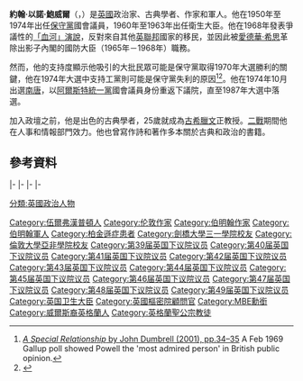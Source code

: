 {{noteTA
|G1=PoliticiansUK
|1=zh-hans:伊诺克; zh-tw:以諾;
}}
{{Infobox officeholder
|honorific-prefix = [[尊敬的|尊敬的]]
| name=約翰·以諾·鮑威爾
| original_name ={{lang|en|John Enoch Powell, MBE}}
| image = Enoch Powell 6 Allan Warren.jpg
| caption = 1987年的伊诺克·鲍威尔，艾伦·沃伦拍攝
|office           = [[卫生大臣_(英国)|卫生大臣]]
|primeminister    = [[哈罗德·麦克米伦|哈罗德·麦克米伦]]
|term_start       = 1960年7月27日
|term_end         = 1963年10月18日
|predecessor      = {{tsl|en|Derek Walker-Smith, Baron Broxbourne|德里克·沃克-史密斯}}
|successor        = {{tsl|en|Anthony Barber|安东尼·巴伯}}
|office1          = {{tsl|en|Financial Secretary to the Treasury|财政部财政秘书}}
|primeminister1   = [[哈罗德·麦克米伦|哈罗德·麦克米伦]]
|1blankname1      = [[财政大臣_(英国)|财政大臣]]
|1namedata1       = [[彼得·霍尼戈夫|彼得·霍尼戈夫]]
|term_start1      = 1957年1月14日
|term_end1        = 1958年1月15日
|predecessor1     = {{tsl|en|Henry Brooke, Baron Brooke of Cumnor|卡姆纳的布鲁克男爵亨利·布鲁克|亨利·布鲁克}}
|successor1       = {{tsl|en|Jack Simon, Baron Simon of Glaisdale|杰克·西蒙}}
|office2          = {{tsl|en|Shadow Secretary of State for Defence|影子国防大臣}}
|leader2          = [[爱德华·希思|爱德华·希思]]
|term_start2      = 1965年7月7日
|term_end2        = 1968年4月21日
|predecessor2     = [[彼得·霍尼戈夫|彼得·霍尼戈夫]]
|successor2       = [[雷金纳·麦德宁|雷金纳·麦德宁]]
|office3  = {{tsl|en|Member of Parliament (UK)|议员 (英国)|议员}}<br>[[南唐_(英国国会选区)|南唐]]
|term_start3      = 1974年10月10日
|term_end3        = 1987年6月11日
|predecessor3     = {{tsl|en|Lawrence Orr|劳伦斯·奥尔}}
|successor3       = {{tsl|en|Eddie McGrady|埃迪·麦格雷迪}}
|office4          = {{tsl|en|Member of Parliament (UK)|议员 (英国)|议员}}<br>[[西南伍尔弗汉普顿_(英国国会选区)|西南伍尔弗汉普顿]]
|term_start4      = 1950年2月23日
|term_end4        = 1974年2月28日
|predecessor4     = {{tsl|en|边界委员会 (英国)|''选区创建''}}
|successor4       = {{tsl|en|Nicholas Budgen|尼古拉斯·巴金}}
| birth_date = {{birth date|1912|6|16}}
| birth_place = {{flag|United Kingdom of Great Britain and Ireland}}[[英格蘭|英格蘭]][[伯明翰|伯明翰]]
| death_date = {{death date and age|1998|2|8|1912|6|16}}
| death_place = {{UK}}英格蘭[[倫敦|倫敦]]
| nationality = {{UK}}
| spouse = 帕梅拉·威尔逊（1952年结婚）
| party = [[保守黨_(英國)|保守黨]] (1950年–1974年)<br />[[阿爾斯特統一黨|阿爾斯特統一黨]] (1974年–1987年)
| relations =
| children = 2女
| residence =
| alma_mater = [[劍橋大學三一書院|劍橋大學三一書院]]<br/>[[倫敦大學亞非學院|亞非學院]]
| profession = • 政治家 <br />• [[西洋古典學|古典學者]] <br />• 詩人
| religion = [[聖公宗|聖公宗]]
| signature =
| website =
| footnotes =
| allegiance       = {{Flag|United Kingdom}}
| branch           = [[File:Flag_of_the_British_Army.svg|20px]] [[英國陸軍|英國陸軍]]
| serviceyears     = 1939–1945
| battles = 第二次世界大戰<br />• [[北非戰場|北非戰役]]<br />• [[印度戰役|印度戰役]]
}}
'''約翰·以諾·鮑威爾'''（{{lang-en|John Enoch Powell}}，{{bd|1912年|6月16日|1998年|2月8日}}）是[[英國|英國]]政治家、古典學者、作家和軍人。他在1950年至1974年出任[[保守黨_(英國)|保守黨]]國會議員，1960年至1963年出任衛生大臣。他在1968年發表爭議性的[[血河演說|「血河」演說]]，反對來自其他[[英聯邦|英聯邦]]國家的移民，並因此被[[愛德華·希思|愛德華·希思]]革除出影子內閣的國防大臣（1965年－1968年）職務。

然而，他的支持度顯示他吸引的大批民眾可能是保守黨取得1970年大選勝利的關鍵，他在1974年大選中支持工黨則可能是保守黨失利的原因<ref name="dumbrell">[http://books.google.com/books?id=_izz6hzx1wkC&pg=PA35&dq=Enoch+Powell++February+1969++Gallup&cd=2#v=onepage&q=Enoch%20Powell%20%20February%201969%20%20Gallup&f=false ''A Special Relationship'' by John Dumbrell (2001), pp.34–35] {{Wayback|url=http://books.google.com/books?id=_izz6hzx1wkC&pg=PA35&dq=Enoch+Powell++February+1969++Gallup&cd=2#v=onepage&q=Enoch%20Powell%20%20February%201969%20%20Gallup&f=false |date=20110721182743 }} A Feb 1969 Gallup poll showed Powell the 'most admired person' in British public opinion.</ref><ref name="alor">{{cite web |url=http://www.alor.org/Volume8/Vol8No47.htm |title=OnTarget Vol.8 – No.47 |publisher=ALOR |date= |accessdate=2011-01-02 |deadurl=yes |archiveurl=https://web.archive.org/web/20110219220845/http://www.alor.org/Volume8/Vol8No47.htm |archivedate=2011-02-19 }}</ref>。他在1974年10月出選[[南唐_(英國國會選區)|南唐]]，以[[阿爾斯特統一黨|阿爾斯特統一黨]]國會議員身份重返下議院，直至1987年大選中落選。

加入政壇之前，他是出色的古典學者，25歲就成為[[古希臘文|古希臘文]]正教授。[[二戰|二戰]]期間他在人事和情報部門效力。他也曾寫作詩和著作多本關於古典和政治的書籍。

==參考資料==
{{reflist}}

{{s-start}}
{{s-par|uk}}
{{s-new|constituency}}
{{s-ttl|title=[[西南伍尔弗汉普顿_(英国国会选区)|西南伍尔弗汉普顿]]<br>[[国会议员|国会议员]]|years=[[1950年英国大选|1950年]]–[[1974年2月英国大选|1974年]]}}
{{s-aft|after={{tsl|en|Nicholas Budgen|尼古拉斯·巴金|尼克·巴金}}}}
|-
{{s-bef|before={{tsl|en|Lawrence Orr|劳伦斯·奥尔}}}}
{{s-ttl|title=[[南唐_(英国国会选区)|南唐]]<br>[[国会议员|国会议员]]|years=[[1974年10月英国大选|1974年]]–[[1987年英国大选|1987年]]}}
{{s-aft|after={{tsl|en|Eddie McGrady|埃迪·麦格雷迪}}}}
|-
{{s-off}}
{{s-bef|before={{tsl|en|Henry Brooke, Baron Brooke of Cumnor|卡姆纳的布鲁克男爵亨利·布鲁克|亨利·布鲁克}}}}
{{s-ttl|title={{tsl|en|Financial Secretary to the Treasury|财政部财政秘书}}|years=1957年–1958年}}
{{s-aft|after={{tsl|en|Jack Simon, Baron Simon of Glaisdale|格莱斯代尔的西蒙男爵杰克·西蒙|杰克·西蒙}}}}
|-
{{s-bef|before={{tsl|en|Derek Walker-Smith, Baron Broxbourne|德里克·沃克-史密斯}}}}
{{s-ttl|title=[[卫生大臣_(英国)|卫生大臣]]|years=1960年–1963年}}
{{s-aft|after={{tsl|en|Anthony Barber|安东尼·巴伯}}}}
|-
{{s-bef|before=[[彼得·霍尼戈夫|彼得·霍尼戈夫]]}}
{{s-ttl|title={{tsl|en|Shadow Secretary of State for Defence|影子国防大臣}}|years=1965年–1968年}}
{{s-aft|after=[[雷金纳·麦德宁|雷金纳·麦德宁]]}}
{{s-end}}

{{commonscat|Enoch Powell}}

{{Authority control}}
{{DEFAULTSORT:Powell, Enoch}}
[[Category:伍爾弗漢普頓人|Category:伍爾弗漢普頓人]]
[[Category:伦敦作家|Category:伦敦作家]]
[[Category:伯明翰作家|Category:伯明翰作家]]
[[Category:伯明翰軍人|Category:伯明翰軍人]]
[[分類:英國政治人物|分類:英國政治人物]]
[[Category:柏金遜症患者|Category:柏金遜症患者]]
[[Category:劍橋大學三一學院校友|Category:劍橋大學三一學院校友]]
[[Category:倫敦大學亞非學院校友|Category:倫敦大學亞非學院校友]]
[[Category:第39届英国下议院议员|Category:第39届英国下议院议员]]
[[Category:第40届英国下议院议员|Category:第40届英国下议院议员]]
[[Category:第41届英国下议院议员|Category:第41届英国下议院议员]]
[[Category:第42届英国下议院议员|Category:第42届英国下议院议员]]
[[Category:第43届英国下议院议员|Category:第43届英国下议院议员]]
[[Category:第44届英国下议院议员|Category:第44届英国下议院议员]]
[[Category:第45届英国下议院议员|Category:第45届英国下议院议员]]
[[Category:第46届英国下议院议员|Category:第46届英国下议院议员]]
[[Category:第47届英国下议院议员|Category:第47届英国下议院议员]]
[[Category:第48届英国下议院议员|Category:第48届英国下议院议员]]
[[Category:第49届英国下议院议员|Category:第49届英国下议院议员]]
[[Category:英国卫生大臣|Category:英国卫生大臣]]
[[Category:英國樞密院顧問官|Category:英國樞密院顧問官]]
[[Category:MBE勳銜|Category:MBE勳銜]]
[[Category:威爾斯裔英格蘭人|Category:威爾斯裔英格蘭人]]
[[Category:英格蘭聖公宗教徒|Category:英格蘭聖公宗教徒]]